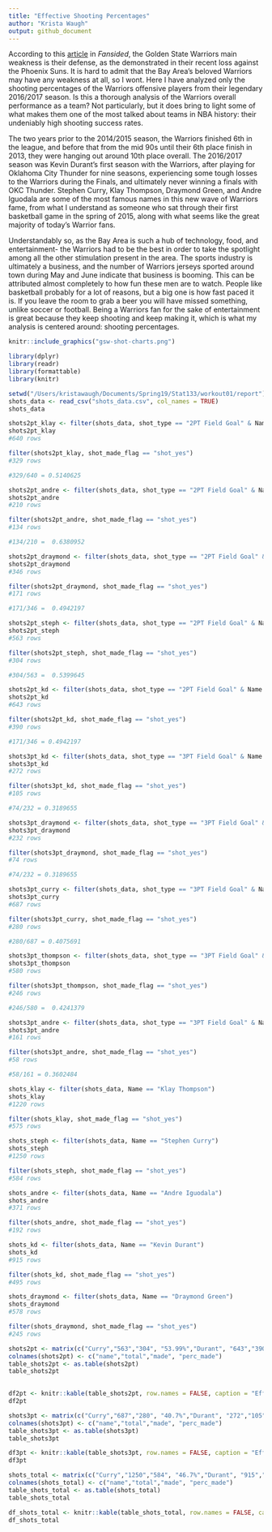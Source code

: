 ```yaml
---
title: "Effective Shooting Percentages"
author: "Krista Waugh"
output: github_document
---
```

According to this [article](https://sircharlesincharge.com/2019/03/13/golden-state-warriors-serious-concern/) in *Fansided*, the Golden State Warriors main weakness is their defense, as the demonstrated in their recent loss against the Phoenix Suns. It is hard to admit that the Bay Area's beloved Warriors may have any weakness at all, so I wont. Here I have analyzed only the shooting percentages of the Warriors offensive players from their legendary 2016/2017 season. Is this a thorough analysis of the Warriors overall performance as a team? Not particularly, but it does bring to light some of what makes them one of the most talked about teams in NBA history: their undeniably high shooting success rates. 

The two years prior to the 2014/2015 season, the Warriors finished 6th in the league, and before that from the mid 90s until their 6th place finish in 2013, they were hanging out around 10th place overall. The 2016/2017 season was Kevin Durant’s first season with the Warriors, after playing for Oklahoma City Thunder for nine seasons, experiencing some tough losses to the Warriors during the Finals, and ultimately never winning a finals with OKC Thunder. Stephen Curry, Klay Thompson, Draymond Green, and Andre Iguodala are some of the most famous names in this new wave of Warriors fame, from what I understand as someone who sat through their first basketball game in the spring of 2015, along with what seems like the great majority of today’s Warrior fans. 

Understandably so, as the Bay Area is such a hub of technology, food, and entertainment- the Warriors had to be the best in order to take the spotlight among all the other stimulation present in the area. The sports industry is ultimately a business, and the number of Warriors jerseys sported around town during May and June indicate that business is booming. This can be attributed almost completely to how fun these men are to watch. People like basketball probably for a lot of reasons, but a big one is how fast paced it is. If you leave the room to grab a beer you will have missed something, unlike soccer or football. Being a Warriors fan for the sake of entertainment is great because they keep shooting and keep making it, which is what my analysis is centered around: shooting percentages. 

```r
knitr::include_graphics("gsw-shot-charts.png")
```


```r
library(dplyr)
library(readr)
library(formattable)
library(knitr)
```


```r
setwd("/Users/kristawaugh/Documents/Spring19/Stat133/workout01/report")
shots_data <- read_csv("shots_data.csv", col_names = TRUE)
shots_data
```


```r
shots2pt_klay <- filter(shots_data, shot_type == "2PT Field Goal" & Name == "Klay Thompson")
shots2pt_klay
#640 rows

filter(shots2pt_klay, shot_made_flag == "shot_yes")
#329 rows 

#329/640 = 0.5140625
```

```r
shots2pt_andre <- filter(shots_data, shot_type == "2PT Field Goal" & Name == "Andre Iguodala")
shots2pt_andre
#210 rows

filter(shots2pt_andre, shot_made_flag == "shot_yes")
#134 rows 

#134/210 =  0.6380952
```

```r
shots2pt_draymond <- filter(shots_data, shot_type == "2PT Field Goal" & Name == "Draymond Green")
shots2pt_draymond
#346 rows

filter(shots2pt_draymond, shot_made_flag == "shot_yes")
#171 rows 

#171/346 =  0.4942197
```

```r
shots2pt_steph <- filter(shots_data, shot_type == "2PT Field Goal" & Name == "Stephen Curry")
shots2pt_steph
#563 rows

filter(shots2pt_steph, shot_made_flag == "shot_yes")
#304 rows 

#304/563 =  0.5399645
```

```r
shots2pt_kd <- filter(shots_data, shot_type == "2PT Field Goal" & Name == "Kevin Durant")
shots2pt_kd
#643 rows

filter(shots2pt_kd, shot_made_flag == "shot_yes")
#390 rows 

#171/346 = 0.4942197
```

```r
shots3pt_kd <- filter(shots_data, shot_type == "3PT Field Goal" & Name == "Kevin Durant")
shots3pt_kd
#272 rows

filter(shots3pt_kd, shot_made_flag == "shot_yes")
#105 rows 

#74/232 = 0.3189655
```

```r
shots3pt_draymond <- filter(shots_data, shot_type == "3PT Field Goal" & Name == "Draymond Green")
shots3pt_draymond
#232 rows

filter(shots3pt_draymond, shot_made_flag == "shot_yes")
#74 rows 

#74/232 = 0.3189655
```

```r
shots3pt_curry <- filter(shots_data, shot_type == "3PT Field Goal" & Name == "Stephen Curry")
shots3pt_curry
#687 rows

filter(shots3pt_curry, shot_made_flag == "shot_yes")
#280 rows 

#280/687 = 0.4075691
```

```r
shots3pt_thompson <- filter(shots_data, shot_type == "3PT Field Goal" & Name == "Klay Thompson")
shots3pt_thompson
#580 rows

filter(shots3pt_thompson, shot_made_flag == "shot_yes")
#246 rows 

#246/580 =  0.4241379
```

```r
shots3pt_andre <- filter(shots_data, shot_type == "3PT Field Goal" & Name == "Andre Iguodala")
shots3pt_andre
#161 rows

filter(shots3pt_andre, shot_made_flag == "shot_yes")
#58 rows 

#58/161 = 0.3602484
```

```r
shots_klay <- filter(shots_data, Name == "Klay Thompson")
shots_klay
#1220 rows

filter(shots_klay, shot_made_flag == "shot_yes")
#575 rows 

shots_steph <- filter(shots_data, Name == "Stephen Curry")
shots_steph
#1250 rows

filter(shots_steph, shot_made_flag == "shot_yes")
#584 rows 

shots_andre <- filter(shots_data, Name == "Andre Iguodala")
shots_andre
#371 rows

filter(shots_andre, shot_made_flag == "shot_yes")
#192 rows 

shots_kd <- filter(shots_data, Name == "Kevin Durant")
shots_kd
#915 rows

filter(shots_kd, shot_made_flag == "shot_yes")
#495 rows 

shots_draymond <- filter(shots_data, Name == "Draymond Green")
shots_draymond
#578 rows

filter(shots_draymond, shot_made_flag == "shot_yes")
#245 rows 
```


```r
shots2pt <- matrix(c("Curry","563","304", "53.99%","Durant", "643","390","60.6%","Green", "346","171","49.4%", "Iguodala", "210", "134", "63.8%", "Thompson", "640", "329", "51.4%"), ncol=4,byrow=TRUE)
colnames(shots2pt) <- c("name","total","made", "perc_made")
table_shots2pt <- as.table(shots2pt)
table_shots2pt
   
```

```r
df2pt <- knitr::kable(table_shots2pt, row.names = FALSE, caption = "Effective Shooting % by PLayer")
df2pt
```

```r
shots3pt <- matrix(c("Curry","687","280", "40.7%","Durant", "272","105","38.6%","Green", "232","74","31.9%", "Iguodala", "161", "58", "36%", "Thompson", "580", "246", "42.4%"), ncol=4,byrow=TRUE)
colnames(shots3pt) <- c("name","total","made", "perc_made")
table_shots3pt <- as.table(shots3pt)
table_shots3pt
```


```r
df3pt <- knitr::kable(table_shots3pt, row.names = FALSE, caption = "Effective Shooting % by PLayer")
df3pt
```

```r
shots_total <- matrix(c("Curry","1250","584", "46.7%","Durant", "915","495","54.1%","Green", "578","245","42.4%", "Iguodala", "371", "192", "51.8%", "Thompson", "1220", "575", "47.1%"), ncol=4,byrow=TRUE)
colnames(shots_total) <- c("name","total","made", "perc_made")
table_shots_total <- as.table(shots_total)
table_shots_total
```

```r
df_shots_total <- knitr::kable(table_shots_total, row.names = FALSE, caption = "Effective Shooting % by PLayer")
df_shots_total
```



